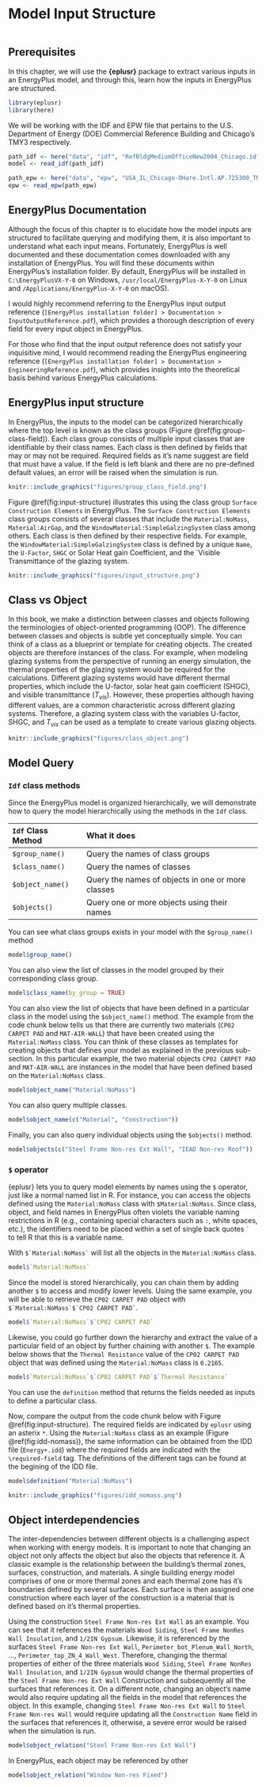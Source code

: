 # Model Input Structure {#input}

```r
```

## Prerequisites

In this chapter, we will use the **{eplusr}** package to extract various inputs in an EnergyPlus model, and through this, learn how the inputs in EnergyPlus are structured.

```r
library(eplusr)
library(here)
```

We will be working with the IDF and EPW file that pertains to the U.S. Department of Energy (DOE) Commercial Reference Building and Chicago's TMY3 respectively.

```r
path_idf <- here("data", "idf", "RefBldgMediumOfficeNew2004_Chicago.idf")
model <- read_idf(path_idf)

path_epw <- here("data", "epw", "USA_IL_Chicago-OHare.Intl.AP.725300_TMY3.epw")
epw <- read_epw(path_epw)
```


## EnergyPlus Documentation

Although the focus of this chapter is to elucidate how the model inputs are structured to facilitate querying and modifying them, it is also important to understand what each input means. Fortunately, EnergyPlus is well documented and these documentation comes downloaded with any installation of EnergyPlus. You will find these documents within EnergyPlus's installation folder. By default, EnergyPlus will be installed in `C:\EnergyPlusVX-Y-0` on Windows, `/usr/local/EnergyPlus-X-Y-0` on Linux and `/Applications/EnergyPlus-X-Y-0` on macOS).

I would highly recommend referring to the EnergyPlus input output reference (`[EnergyPlus installation folder] > Documentation > InputOutputReference.pdf`), which provides a thorough description of every field for every input object in EnergyPlus. 

For those who find that the input output reference does not satisfy your inquisitive mind, I would recommend reading the EnergyPlus engineering reference (`[EnergyPlus installation folder] > Documentation > EngineeringReference.pdf`), which provides insights into the theoretical basis behind various EnergyPlus calculations.

## EnergyPlus input structure

In EnergyPlus, the inputs to the model can be categorized hierarchically where the top level is known as the class groups (Figure \@ref(fig:group-class-field)). Each class group consists of multiple input classes that are identifiable by their class names. Each class is then defined by fields that may or may not be required. Required fields as it's name suggest are field that must have a value. If the field is left blank and there are no pre-defined default values, an error will be raised when the simulation is run. 

```r
knitr::include_graphics("figures/group_class_field.png")
```

Figure \@ref(fig:input-structure) illustrates this using the class group `Surface Construction Elements` in EnergyPlus. The `Surface Construction Elements` class groups consists of several classes that include the `Material:NoMass`, `Material:AirGap`, and the `WindowMaterial:SimpleGalzingSystem` class among others. Each class is then defined by their respective fields. For example, the `WindowMaterial:SimpleGalzingSystem` class is defined by a unique `Name`, the `U-Factor`, `SHGC` or Solar Heat gain Coefficient, and the `Visible Transmittance of the glazing system. 

```r
knitr::include_graphics("figures/input_structure.png")
```

## Class vs Object

In this book, we make a distinction between classes and objects following the terminologies of object-oriented programming (OOP). The difference between classes and objects is subtle yet conceptually simple. You can think of a class as a blueprint or template for creating objects. The created objects are therefore instances of the class. For example, when modeling glazing systems from the perspective of running an energy simulation, the thermal properties of the glazing system would be required for the calculations. Different glazing systems would have different thermal properties, which include the U-factor, solar heat gain coefficient (SHGC), and visible transmittance ($T_{vis}$). However, these properties although having different values, are a common characteristic across different glazing systems. Therefore, a glazing system class with the variables U-factor, SHGC, and $T_{vis}$ can be used as a template to create various glazing objects. 

```r
knitr::include_graphics("figures/class_object.png")
```

## Model Query

### `Idf` class methods

Since the EnergyPlus model is organized hierarchically, we will demonstrate how to query the model hierarchically using the methods in the `Idf` class.


`Idf` Class Method     What it does
-------------------    -----------------------------------------------
`$group_name()`        Query the names of class groups
`$class_name()`        Query the names of classes
`$object_name()`       Query the names of objects in one or more classes
`$objects()`           Query one or more objects using their names


You can see what class groups exists in your model with the `$group_name()` method

```r
model$group_name()
```

You can also view the list of classes in the model grouped by their corresponding class group.

```r
model$class_name(by_group = TRUE)
```

You can also view the list of objects that have been defined in a particular class in the model using the `$object_name()` method. The example from the code chunk below tells us that there are currently two materials (`CP02 CARPET PAD` and `MAT-AIR-WALL`) that have been created using the `Material:NoMass` class. You can think of these classes as templates for creating objects that defines your model as explained in the previous sub-section. In this particular example, the two material objects `CP02 CARPET PAD` and `MAT-AIR-WALL` are instances in the model that have been defined based on the `Material:NoMass` class. 

```r
model$object_name("Material:NoMass")
```

You can also query multiple classes.

```r
model$object_name(c("Material", "Construction"))
```

Finally, you can also query individual objects using the `$objects()` method.

```r
model$objects(c("Steel Frame Non-res Ext Wall", "IEAD Non-res Roof"))
```


### `$` operator

{eplusr} lets you to query model elements by names using the `$` operator, just like a normal named list in R. For instance, you can access the objects defined using the `Material:NoMass` class with `$Material:NoMass`. Since class, object, and field names in EnergyPlus often violets the variable naming restrictions in R (e.g., containing special characters such as `:`, white spaces, etc.), the identifiers need to be placed within a set of single back quotes ``` ` ``` to tell R that this is a variable name. 

With ``` $`Material:NoMass` ``` will list all the objects in the `Material:NoMass` class. 

```r
model$`Material:NoMass`
```

Since the model is stored hierarchically, you can chain them by adding another `$` to access and modify lower levels. Using the same example, you will be able to retrieve the `CP02 CARPET PAD` object with ``` $`Material:NoMass`$`CP02 CARPET PAD` ```.

```r
model$`Material:NoMass`$`CP02 CARPET PAD`
```

Likewise, you could go further down the hierarchy and extract the value of a particular field of an object by further chaining with another `$`. The example below shows that the `Thermal Resistance` value of the `CP02 CARPET PAD` object that was defined using the `Material:NoMass` class is `0.2165`. 

```r
model$`Material:NoMass`$`CP02 CARPET PAD`$`Thermal Resistance`
```

You can use the `definition` method that returns the fields needed as inputs to define a particular class.

Now, compare the output from the code chunk below with Figure \@ref(fig:input-structure). The required fields are indicated by `eplusr` using an asterix `*`. Using the `Material:NoMass` class as an example (Figure \@ref(fig:idd-nomass)), the same information can be obtained from the IDD file (`Energy+.idd`) where the required fields are indicated with the `\required-field` tag. The definitions of the different tags can be found at the begining of the IDD file. 

```r
model$definition("Material:NoMass")
```

```r
knitr::include_graphics("figures/idd_nomass.png")
```

## Object interdependencies

The inter-dependencies between different objects is a challenging aspect when working with energy models. It is important to note that changing an object not only affects the object but also the objects that reference it. A classic example is the relationship between the building's thermal zones, surfaces, construction, and materials. A single building energy model comprises of one or more thermal zones and each thermal zone has it's boundaries defined by several surfaces. Each surface is then assigned one construction where each layer of the construction is a material that is defined based on it's thermal properties.

Using the construction `Steel Frame Non-res Ext Wall` as an example. You can see that it references the materials `Wood Siding`, `Steel Frame NonRes Wall Insulation`, and `1/2IN Gypsum`. Likewise, it is referenced by the surfaces `Steel Frame Non-res Ext Wall`, `Perimeter_bot_Plenum_Wall_North`, ..., `Perimeter_top_ZN_4_Wall_West`. Therefore, changing the thermal properties of either of the three materials `Wood Siding`, `Steel Frame NonRes Wall Insulation`, and `1/2IN Gypsum` would change the thermal properties of the `Steel Frame Non-res Ext Wall` Construction and subsequently all the surfaces that references it. On a different note, changing an object's name would also require updating all the fields in the model that references the object. In this example, changing `Steel Frame Non-res Ext Wall` to `Steel Frame Non-res Wall` would require updating all the `Construction Name` field in the surfaces that references it, otherwise, a severe error would be raised when the simulation is run. 

```r
model$object_relation("Steel Frame Non-res Ext Wall")
```

In EnergyPlus, each object may be referenced by other

```r
model$object_relation("Window Non-res Fixed")
```
